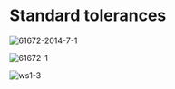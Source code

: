 # Standard tolerances

![61672-2014-7-1](/61672-2014-7-1.png)

![61672-1](/61672-1.png)

![ws1-3](/ws1-3.png)